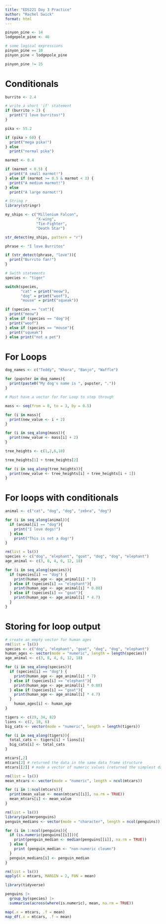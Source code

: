 ```yaml
---
title: "EDS221 Day 3 Practice"
author: "Rachel Swick"
format: html
---
```


```r
pinyon_pine <- 14
lodgepole_pine <- 46

# some logical expressions
pinyon_pine == 10
pinyon_pine < lodgepole_pine

pinyon_pine != 25
```

# Conditionals
```r
burrito <- 2.4

# write a short 'if' statement
if (burrito > 2) {
  print("I love burritos!")
}
```

```r
pika <- 55.2

if (pika > 60) {
  print("mega pika!")
} else
  print("normal pika")
```

```r
marmot <- 0.4

if (marmot < 0.5) {
  print("A small marmot!")
} else if (marmot >= 0.5 & marmot < 3) {
  print("A medium marmot!")
} else 
  print("A large marmot!")
```

```r
# String r
library(stringr)

my_ships <- c("Millenium Falcon",
              "X-wing",
              "Tie-Fighter",
              "Death Star")

str_detect(my_ships, pattern = "r")
```

```r
phrase <- "I love Burritos"

if (str_detect(phrase, "love")){
  print("Burrito fan!")
}
```


```r
# Swith statements
species <- "tiger"

switch(species,
       "cat" = print("meow"),
       "dog" = print("woof"),
       "mouse" = print("squeak"))

if (species == "cat"){
  print("meow")
} else if (species == "dog"){
  print("woof")
} else if (species == "mouse"){
  print("squeak")
} else print("not a pet")

```

# For Loops
```r
dog_names <- c("Teddy", "Khora", "Banjo", "Waffle")

for (pupster in dog_names){
  print(paste0("My dog's name is ", pupster, "."))
}

# Must have a vector for For Loop to step through
```

```r
mass <- seq(from = 0, to = 3, by = 0.5)

for (i in mass){
  print(new_value <- i + 2)
}
```

```r
for (i in seq_along(mass)){
  print(new_value <- mass[i] + 2)
}
```

```r
tree_heights <- c(1,2,6,10)

tree_heights[1] + tree_heights[2]

for (i in seq_along(tree_heights)){
  print(new_value <- tree_heights[i] + tree_heights[i + 1])
}
```

# For loops with conditionals

```r
animal <- c("cat", "dog", "dog", "zebra", "dog")

for (i in seq_along(animal)){
  if (animal[i] == "dog"){
    print("I love dogs!")
  } else 
    print("This is not a dog!")
}
```

```r
rm(list = ls())
species <- c("dog", "elephant", "goat", "dog", "dog", "elephant")
age_animal <- c(3, 8, 4, 6, 12, 18)

for (i in seq_along(species)){
  if (species[i] == "dog") {
    print(human_age <- age_animal[i] * 7)
  } else if (species[i] == "elephant"){
    print(human_age <- age_animal[i] * 0.88)
  } else if (species[i] == "goat"){
    print(human_age <- age_animal[i] * 4.7)
  }
}
```

# Storing for loop output

```r
# create an empty vector for human ages
rm(list = ls())
species <- c("dog", "elephant", "goat", "dog", "dog", "elephant")
human_ages <- vector(mode = "numeric", length = length(species))
age_animal <- c(3, 8, 4, 6, 12, 18)

for (i in seq_along(species)){
  if (species[i] == "dog") {
    print(human_age <- age_animal[i] * 7)
  } else if (species[i] == "elephant"){
    print(human_age <- age_animal[i] * 0.88)
  } else if (species[i] == "goat"){
    print(human_age <- age_animal[i] * 4.7)
  }
    human_ages[i] <- human_age
}

```

```r
tigers <- c(29, 34, 82)
lions <- c(2, 18, 6)
big_cats <- vector(mode = "numeric", length = length(tigers))

for (i in seq_along(tigers)){
  total_cats <- tigers[i] + lions[i]
  big_cats[i] <- total_cats
}

```

```r
mtcars[,2] 
mtcars[2] # returned the data in the same data frame structure
mtcars[[2]] # made a vector of numeric values (returned the simplest data structure possible)
```

```r
rm(list = ls())
mean_mtcars <- vector(mode = "numeric", length = ncol(mtcars))

for (i in 1:ncol(mtcars)){
  print(mean_value <- mean(mtcars[[i]], na.rm = TRUE))
  mean_mtcars[i] <- mean_value
}
```

```r
rm(list = ls())
library(palmerpenguins)
penguin_medians <- vector(mode = "character", length = ncol(penguins))

for (i in 1:ncol(penguins)){
  if (is.numeric(penguins[[i]])){
    print(penguin_median <- median(penguins[[i]], na.rm = TRUE))
  } else {
    print (penguin_median <- "non-numeric cloumn")
  }
  penguin_medians[i] <- penguin_median
}
```

```r
rm(list = ls())
apply(X = mtcars, MARGIN = 2, FUN = mean)
```

```r
library(tidyverse)

penguins |>
  group_by(species) |>
  summarise(across(where(is.numeric), mean, na.rm = TRUE))
```

```r
map(.x = mtcars, .f = mean)
map_df(.x = mtcars, .f = mean)
```













